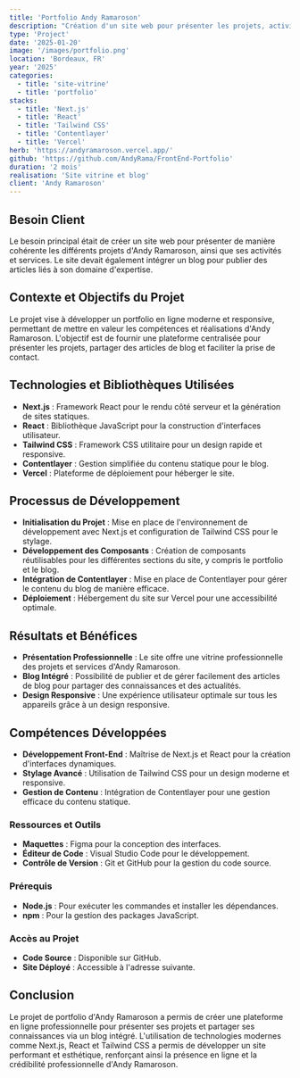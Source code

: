```yaml
---
title: 'Portfolio Andy Ramaroson'
description: "Création d'un site web pour présenter les projets, activités et services d'Andy Ramaroson, avec un blog intégré."
type: 'Project'
date: '2025-01-20'
image: '/images/portfolio.png'
location: 'Bordeaux, FR'
year: '2025'
categories:
  - title: 'site-vitrine'
  - title: 'portfolio'
stacks:
  - title: 'Next.js'
  - title: 'React'
  - title: 'Tailwind CSS'
  - title: 'Contentlayer'
  - title: 'Vercel'
herb: 'https://andyramaroson.vercel.app/'
github: 'https://github.com/AndyRama/FrontEnd-Portfolio'
duration: '2 mois'
realisation: 'Site vitrine et blog'
client: 'Andy Ramaroson'
---
```


## Besoin Client

Le besoin principal était de créer un site web pour présenter de manière cohérente les différents projets d'Andy Ramaroson, ainsi que ses activités et services. Le site devait également intégrer un blog pour publier des articles liés à son domaine d'expertise.

## Contexte et Objectifs du Projet

Le projet vise à développer un portfolio en ligne moderne et responsive, permettant de mettre en valeur les compétences et réalisations d'Andy Ramaroson. L'objectif est de fournir une plateforme centralisée pour présenter les projets, partager des articles de blog et faciliter la prise de contact.

## Technologies et Bibliothèques Utilisées

- **Next.js** : Framework React pour le rendu côté serveur et la génération de sites statiques.
- **React** : Bibliothèque JavaScript pour la construction d'interfaces utilisateur.
- **Tailwind CSS** : Framework CSS utilitaire pour un design rapide et responsive.
- **Contentlayer** : Gestion simplifiée du contenu statique pour le blog.
- **Vercel** : Plateforme de déploiement pour héberger le site.

## Processus de Développement

- **Initialisation du Projet** : Mise en place de l'environnement de développement avec Next.js et configuration de Tailwind CSS pour le stylage.
- **Développement des Composants** : Création de composants réutilisables pour les différentes sections du site, y compris le portfolio et le blog.
- **Intégration de Contentlayer** : Mise en place de Contentlayer pour gérer le contenu du blog de manière efficace.
- **Déploiement** : Hébergement du site sur Vercel pour une accessibilité optimale.

## Résultats et Bénéfices

- **Présentation Professionnelle** : Le site offre une vitrine professionnelle des projets et services d'Andy Ramaroson.
- **Blog Intégré** : Possibilité de publier et de gérer facilement des articles de blog pour partager des connaissances et des actualités.
- **Design Responsive** : Une expérience utilisateur optimale sur tous les appareils grâce à un design responsive.

## Compétences Développées

- **Développement Front-End** : Maîtrise de Next.js et React pour la création d'interfaces dynamiques.
- **Stylage Avancé** : Utilisation de Tailwind CSS pour un design moderne et responsive.
- **Gestion de Contenu** : Intégration de Contentlayer pour une gestion efficace du contenu statique.

### Ressources et Outils

- **Maquettes** : Figma pour la conception des interfaces.
- **Éditeur de Code** : Visual Studio Code pour le développement.
- **Contrôle de Version** : Git et GitHub pour la gestion du code source.

### Prérequis

- **Node.js** : Pour exécuter les commandes et installer les dépendances.
- **npm** : Pour la gestion des packages JavaScript.

### Accès au Projet

- **Code Source** : Disponible sur GitHub.
- **Site Déployé** : Accessible à l'adresse suivante.

## Conclusion

Le projet de portfolio d'Andy Ramaroson a permis de créer une plateforme en ligne professionnelle pour présenter ses projets et partager ses connaissances via un blog intégré. L'utilisation de technologies modernes comme Next.js, React et Tailwind CSS a permis de développer un site performant et esthétique, renforçant ainsi la présence en ligne et la crédibilité professionnelle d'Andy Ramaroson.
